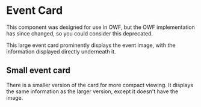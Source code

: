 
<Meta title="EventCard" component={EventCard} />

# Event Card

This component was designed for use in OWF, but the OWF implementation has since changed, so you could consider this deprecated.

This large event card prominently displays the event image, with the information displayed directly underneath it.

<Preview>
  <Story name="Large">
    <EventCard
      eventName="Nofas"
      date="2019-08-07"
      attending="17/20"
      imgSrc="https://online.ntnu.no/media/images/responsive/sm/0c6f22e2-ff1f-44df-b40b-41ca8d8e12c8.jpeg"
      isLargeEvent={true}
      category="Kurs"
      eventColor="#127DBD"
    />
  </Story>
</Preview>

## Small event card

There is a smaller version of the card for more compact viewing. It displays the same information as the larger version, except it doesn't have the image.

<Preview>
  <Story name="Small">
    <EventCard eventName="Bekk" date="2019-08-07" attending="17/20" isLargeEvent={false} />
  </Story>
</Preview>

<Props of={EventCard} />
